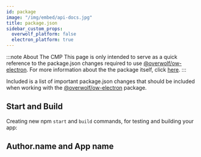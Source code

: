 ```yaml
---
id: package
image: "/img/embed/api-docs.jpg"
title: package.json
sidebar_custom_props:
  overwolf_platform: false
  electron_platform: true
---
```


:::note About The CMP
This page is only intended to serve as a quick reference to the package.json changes required to use [@overwolf/ow-electron](https://www.npmjs.com/package/@overwolf/ow-electron).
For more information about the the package itself, click [here](/tools/ow-electron).
:::

Included is a list of important package.json changes that should be included when working with the [@overwolf/ow-electron](https://www.npmjs.com/package/@overwolf/ow-electron) package.

## Start and Build

Creating new npm `start` and `build` commands, for testing and building your app:


<StartAndBuild/>

## Author.name and App name


<AppAndAuthorName/>